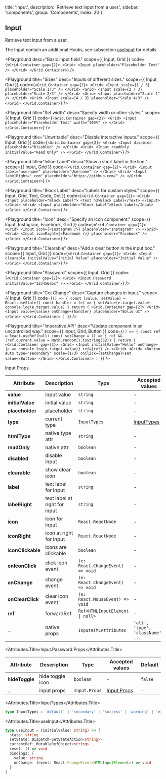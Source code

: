 
  title: 'Input',
  description: 'Retrieve text input from a user.',
  sidebar: 'components',
  group: 'Components',
  index: 20
}

## Input

Retrieve text input from a user.

The Input contain an additional Hooks, see subsection [useInput](/docs/hooks/use-input) for details.

<Playground
  desc="Basic input field."
  scope={{ Input, Grid }}
  code={`
<Grid.Container gap={2}>
  <Grid>
    <Input placeholder="Placeholder Text" />
  </Grid>
</Grid.Container>
`}
/>

<Playground
  title="Sizes"
  desc="Inputs of different sizes."
  scope={{ Input, Grid }}
  code={`
<Grid.Container gap={2}>
  <Grid>
    <Input scale={1 / 3} placeholder="Scale 1/3" />
  </Grid>
  <Grid>
    <Input scale={2 / 3} placeholder="Scale 2/3" />
  </Grid>
  <Grid>
    <Input placeholder="Scale 1" />
  </Grid>
  <Grid>
    <Input scale={4 / 3} placeholder="Scale 4/3" />
  </Grid>
</Grid.Container>
`}
/>

<Playground
  title="Set width"
  desc="Specify width or other styles."
  scope={{ Input, Grid }}
  code={`
<Grid.Container gap={2}>
  <Grid>
    <Input placeholder="Placeholder Text" width="100%" />
  </Grid>
</Grid.Container>
`}
/>

<Playground
  title="Unwritable"
  desc="Disable interactive inputs."
  scope={{ Input, Grid }}
  code={`
<Grid.Container gap={2}>
  <Grid>
    <Input disabled placeholder="Disabled" />
  </Grid>
  <Grid>
    <Input readOnly initialValue="Read Only" />
  </Grid>
</Grid.Container>
`}
/>

<Playground
  title="Inline Label"
  desc="Show a short label in the line."
  scope={{ Input, Grid }}
  code={`
<Grid.Container gap={2}>
  <Grid>
    <Input label="username" placeholder="Username" />
  </Grid>
  <Grid>
    <Input labelRight=".com" placeholder="https://github.com/" />
  </Grid>
</Grid.Container>
`}
/>

<Playground
  title="Block Label"
  desc="Labels for custom styles."
  scope={{ Input, Grid, Text, Code, Dot }}
  code={`
<Grid.Container gap={2}>
  <Grid>
    <Input placeholder="Block Label">
      <Text h3>Block Label</Text>
    </Input>
  </Grid>
  <Grid>
    <Input placeholder="Block Label">Block Label</Input>
  </Grid>
</Grid.Container>
`}
/>

<Playground
  title="Icon"
  desc="Specify an icon component."
  scope={{ Input, Instagram, Facebook, Grid }}
  code={`
<Grid.Container gap={2}>
  <Grid>
    <Input icon={<Instagram />} placeholder="Instagram" />
  </Grid>
  <Grid>
    <Input iconRight={<Facebook />} placeholder="Facebook" />
  </Grid>
</Grid.Container>
`}
/>

<Playground
  title="Clearable"
  desc="Add a clear button in the input box."
  scope={{ Input, Grid }}
  code={`
<Grid.Container gap={2}>
  <Grid>
    <Input
      clearable
      initialValue="Initial Value"
      placeholder="Initial Value"
    />
  </Grid>
</Grid.Container>
`}
/>

<Playground
  title="Password"
  scope={{ Input, Grid }}
  code={`
<Grid.Container gap={2}>
  <Grid>
    <Input.Password initialValue="123456abc" />
  </Grid>
</Grid.Container>
`}
/>

<Playground
  title="Get Change"
  desc="Capture changes in input."
  scope={{ Input, Grid }}
  code={`
() => {
  const [value, setValue] = React.useState()
  const handler = (e) => {
    setValue(e.target.value)
    console.log(e.target.value)
  }
  return (
    <Grid.Container gap={2}>
      <Grid>
        <Input value={value} onChange={handler} placeholder="Bolio UI" />
      </Grid>
    </Grid.Container>
  )
}
`}
/>

<Playground
  title="Imperative API"
  desc="Update component in an uncontrolled way."
  scope={{ Input, Grid, Button }}
  code={`
() => {
  const ref = React.useRef(null)
  const setChange = () => {
    ref && (ref.current.value = Math.random().toString(32))
  }
  return (
    <Grid.Container gap={2}>
      <Grid>
        <Input initialValue="Hello" onChange={e => console.log(e.target.value)} ref={ref} />
      </Grid>
      <Grid>
        <Button auto type="secondary" scale={1/3} onClick={setChange}>set value</Button>
      </Grid>
    </Grid.Container>
  )
}
`}
/>

<Attributes edit="/pages/docs/components/input.mdx">
<Attributes.Title>Input.Props</Attributes.Title>

| Attribute         | Description                   | Type                                           | Accepted values                   | Default   |
| ----------------- | ----------------------------- | ---------------------------------------------- | --------------------------------- | --------- |
| **value**         | input value                   | `string`                                       | -                                 | -         |
| **initialValue**  | initial value                 | `string`                                       | -                                 | -         |
| **placeholder**   | placeholder                   | `string`                                       | -                                 | -         |
| **type**          | current type                  | `InputTypes`                                   | [InputTypes](#inputtypes)         | `default` |
| **htmlType**      | native type attr              | `string`                                       | -                                 | `text`    |
| **readOnly**      | native attr                   | `boolean`                                      | -                                 | `false`   |
| **disabled**      | disable input                 | `boolean`                                      | -                                 | `false`   |
| **clearable**     | show clear icon               | `boolean`                                      | -                                 | `false`   |
| **label**         | text label for input          | `string`                                       | -                                 | -         |
| **labelRight**    | text label at right for input | `string`                                       | -                                 | -         |
| **icon**          | icon for input                | `React.ReactNode`                              | -                                 | -         |
| **iconRight**     | icon at right for input       | `React.ReactNode`                              | -                                 | -         |
| **iconClickable** | icons are clickable           | `boolean`                                      | -                                 | `false`   |
| **onIconClick**   | click icon event              | `(e: React.ChangeEvent) => void`               | -                                 | -         |
| **onChange**      | change event                  | `(e: React.ChangeEvent) => void`               | -                                 | -         |
| **onClearClick**  | clear icon event              | `(e: React.MouseEvent) => void`                | -                                 | -         |
| **ref**           | forwardRef                    | <Code>Ref<HTMLInputElement &#124; null></Code> | -                                 | -         |
| ...               | native props                  | `InputHTMLAttributes`                          | `'alt', 'type', 'className', ...` | -         |

<Attributes.Title>Input.Password.Props</Attributes.Title>

| Attribute      | Description      | Type          | Accepted values             | Default |
| -------------- | ---------------- | ------------- | --------------------------- | ------- |
| **hideToggle** | hide toggle icon | `boolean`     | -                           | `false` |
| ...            | input props      | `Input.Props` | [Input.Props](#input.props) | -       |

<Attributes.Title>InputTypes</Attributes.Title>

```ts
type InputTypes = 'default' | 'secondary' | 'success' | 'warning' | 'error'
```

<Attributes.Title>useInput</Attributes.Title>

```ts
type useInput = (initialValue: string) => {
  state: string
  setState: Dispatch<SetStateAction<string>>
  currentRef: MutableRefObject<string>
  reset: () => void
  bindings: {
    value: string
    onChange: (event: React.ChangeEvent<HTMLInputElement>) => void
  }
}
```

</Attributes>

